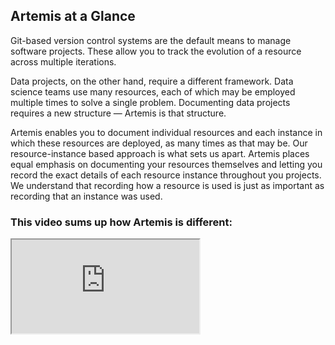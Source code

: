 ## Artemis at a Glance
Git-based version control systems are the default means to manage software projects. These allow you to track the evolution of a resource across multiple iterations.

Data projects, on the other hand, require a different framework. Data science teams use many resources, each of which may be employed multiple times to solve a single problem. Documenting data projects requires a new structure — Artemis is that structure.

Artemis enables you to document individual resources and each instance in which these resources are deployed, as many times as that may be. Our resource-instance based approach is what sets us apart. Artemis places equal emphasis on documenting your resources themselves and letting you record the exact details of each resource instance throughout you projects. We understand that recording how a resource is used is just as important as recording that an instance was used.
### This video sums up how Artemis is different:
<iframe src="https://www.youtube.com/embed/7zb1pUjMFxA"> </iframe>
